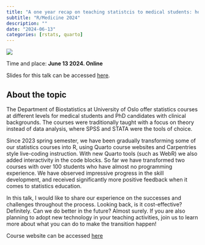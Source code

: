 ```yaml
---
title: "A one year recap on teaching statistcis to medical students: how can R and Quarto help?"
subtitle: "R/Medicine 2024"
description: ""
date: "2024-06-13"
categories: [rstats, quarto]
---
```


![](image_talk_20240613.png)

Time and place: **June 13 2024. Online**

Slides for this talk can be accessed [here](https://github.com/andreaczhang/talks/tree/master/2024-06-13-rmedicine).

## About the topic

The Department of Biostatistics at University of Oslo offer statistics courses at different levels for medical students and PhD candidates with clinical backgrounds. The courses were traditionally taught with a focus on theory instead of data analysis, where SPSS and STATA were the tools of choice.

Since 2023 spring semester, we have been gradually transforming some of our statistics courses into R, using Quarto course websites and Carpentries style live-coding instruction. With new Quarto tools (such as WebR) we also added interactivity in the code blocks. So far we have transformed two courses with over 100 students who have almost no programming experience. We have observed impressive progress in the skill development, and received significantly more positive feedback when it comes to statistics education. 

In this talk, I would like to share our experience on the successes and challenges throughout the process. Looking back, is it cost-effective? Definitely. Can we do better in the future? Almost surely. If you are also planning to adopt new technology in your teaching activities, join us to learn more about what you can do to make the transition happen!

Course website can be accessed [here](https://ocbe-uio.github.io/teaching_mf9130e/) 

